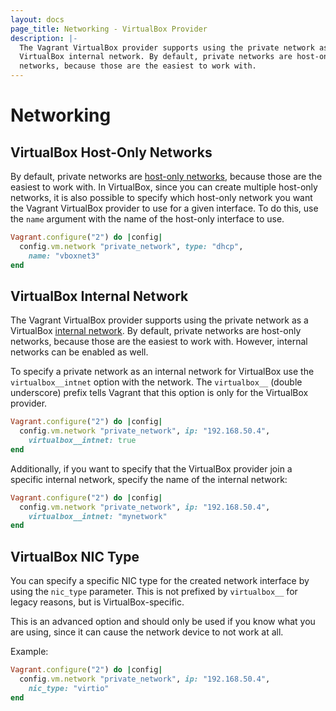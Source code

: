 ```yaml
---
layout: docs
page_title: Networking - VirtualBox Provider
description: |-
  The Vagrant VirtualBox provider supports using the private network as a
  VirtualBox internal network. By default, private networks are host-only
  networks, because those are the easiest to work with.
---
```


# Networking

## VirtualBox Host-Only Networks

By default, private networks are [host-only networks](https://www.virtualbox.org/manual/ch06.html#network_hostonly),
because those are the easiest to work with. In VirtualBox, since you can
create multiple host-only networks, it is also possible to specify which
host-only network you want the Vagrant VirtualBox provider to use for
a given interface. To do this, use the `name` argument with the name of
the host-only interface to use.

```ruby
Vagrant.configure("2") do |config|
  config.vm.network "private_network", type: "dhcp",
    name: "vboxnet3"
end
```

## VirtualBox Internal Network

The Vagrant VirtualBox provider supports using the private network as a
VirtualBox [internal network](https://www.virtualbox.org/manual/ch06.html#network_internal).
By default, private networks are host-only networks, because those are the
easiest to work with. However, internal networks can be enabled as well.

To specify a private network as an internal network for VirtualBox
use the `virtualbox__intnet` option with the network. The `virtualbox__`
(double underscore) prefix tells Vagrant that this option is only for the
VirtualBox provider.

```ruby
Vagrant.configure("2") do |config|
  config.vm.network "private_network", ip: "192.168.50.4",
    virtualbox__intnet: true
end
```

Additionally, if you want to specify that the VirtualBox provider join
a specific internal network, specify the name of the internal network:

```ruby
Vagrant.configure("2") do |config|
  config.vm.network "private_network", ip: "192.168.50.4",
    virtualbox__intnet: "mynetwork"
end
```

## VirtualBox NIC Type

You can specify a specific NIC type for the created network interface
by using the `nic_type` parameter. This is not prefixed by `virtualbox__`
for legacy reasons, but is VirtualBox-specific.

This is an advanced option and should only be used if you know what
you are using, since it can cause the network device to not work at all.

Example:

```ruby
Vagrant.configure("2") do |config|
  config.vm.network "private_network", ip: "192.168.50.4",
    nic_type: "virtio"
end
```
